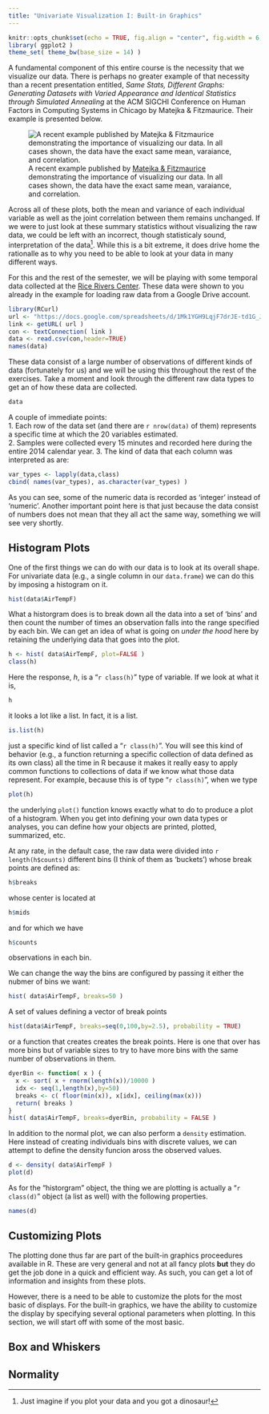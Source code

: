 ```yaml
---
title: "Univariate Visualization I: Built-in Graphics"
---
```


```r
knitr::opts_chunk$set(echo = TRUE, fig.align = "center", fig.width = 6, fig.height=5, warning=FALSE, message=FALSE)
library( ggplot2 )
theme_set( theme_bw(base_size = 14) )
```


A fundamental component of this entire course is the necessity that we visualize our data.  There is perhaps no greater example of that necessity than a recent presentation entitled, *Same Stats, Different Graphs: Generating Datasets with Varied Appearance and Identical Statistics through Simulated Annealing* at the ACM SIGCHI Conference on Human Factors in Computing Systems in Chicago by Matejka & Fitzmaurice.  Their example is presented below.

![A recent example published by [Matejka & Fitzmaurice](https://www.autodeskresearch.com/publications/samestats) demonstrating the importance of visualizing our data.  In all cases shown, the data have the exact same mean, varaiance, and correlation.](./media/DinoSequentialSmaller.gif)

Across all of these plots, both the mean and variance of each individual variable as well as the joint correlation between them remains unchanged.  If we were to just look at these summary statistics without visualizing the raw data, we could be left with an incorrect, though statisticaly sound, interpretation of the data^[Just imagine if you plot your data and you got a dinosaur!].  While this is a bit extreme, it does drive home the rationalle as to why you need to be able to look at your data in many different ways.

For this and the rest of the semester, we will be playing with some temporal data collected at the [Rice Rivers Center](http://ricerivers.vcu.edu/).  These data were shown to you already in the example for loading raw data from a Google Drive account.


```r
library(RCurl)
url <- "https://docs.google.com/spreadsheets/d/1Mk1YGH9LqjF7drJE-td1G_JkdADOU0eMlrP01WFBT8s/pub?gid=0&single=true&output=csv"
link <- getURL( url )
con <- textConnection( link )
data <- read.csv(con,header=TRUE)
names(data)
```

These data consist of a large number of observations of different kinds of data (fortunately for us) and we will be using this throughout the rest of the exercises.  Take a moment and look through the different raw data types to get an of how these data are collected.  

```r
data
```

A couple of immediate points:  
1. Each row of the data set (and there are `r nrow(data)` of them) represents a specific time at which the 20 variables estimated.  
2. Samples were collected every 15 minutes and recorded here during the entire 2014 calendar year.
3. The kind of data that each column was interpreted as are:
```r
var_types <- lapply(data,class)
cbind( names(var_types), as.character(var_types) )
```

As you can see, some of the numeric data is recorded as 'integer' instead of 'numeric'.  Another important point here is that just because the data consist of numbers does not mean that they all act the same way, something we will see very shortly.

## Histogram Plots

One of the first things we can do with our data is to look at its overall shape. For univariate data (e.g., a single column in our `data.frame`) we can do this by imposing a histogram on it.

```r
hist(data$AirTempF)
```

What a historgram does is to break down all the data into a set of 'bins' and then count the number of times an observation falls into the range specified by each bin.  We can get an idea of what is going on *under the hood* here by retaining the underlying data that goes into the plot.  

```r
h <- hist( data$AirTempF, plot=FALSE )
class(h)
```

Here the response, $h$, is a "`r class(h)`" type of variable.  If we look at what it is, 

```r
h
```

it looks a lot like a list.  In fact, it is a list.

```r
is.list(h)
```

just a specific kind of list called a "`r class(h)`".  You will see this kind of behavior (e.g., a function returning a specific collection of data defined as its own class) all the time in R because it makes it really easy to apply common functions to collections of data if we know what those data represent.  For example, because this is of type "`r class(h)`", when we type 

```r
plot(h)
```

the underlying `plot()` function knows exactly what to do to produce a plot of a histogram.  When you get into defining your own data types or analyses, you can define how your objects are printed, plotted, summarized, etc. 

At any rate, in the default case, the raw data were divided into `r length(h$counts)` different bins (I think of them as 'buckets') whose break points are defined as:

```r
h$breaks
```

whose center is located at 

```r
h$mids
```

and for which we have 

```r
h$counts
```

observations in each bin.

We can change the way the bins are configured by passing it either the nubmer of bins we want:

```r
hist( data$AirTempF, breaks=50 )
```

A set of values defining a vector of break points

```r
hist(data$AirTempF, breaks=seq(0,100,by=2.5), probability = TRUE)
```

or a function that creates creates the break points. Here is one that over has more bins but of variable sizes to try to have more bins with the same number of observations in them.

```r
dyerBin <- function( x ) {
  x <- sort( x + rnorm(length(x))/10000 )
  idx <- seq(1,length(x),by=50)
  breaks <- c( floor(min(x)), x[idx], ceiling(max(x)))
  return( breaks )
}
hist( data$AirTempF, breaks=dyerBin, probability = FALSE )
```

In addition to the normal plot, we can also perform a `density` estimation. Here instead of creating individuals bins with discrete values, we can attempt to define the density funcion aross the observed values.

```r
d <- density( data$AirTempF )
plot(d)
```

As for the "historgram" object, the thing we are plotting is actually a "`r class(d)`" object (a list as well) with the following properties.

```r
names(d)
```



## Customizing Plots

The plotting done thus far are part of the built-in graphics proceedures available in R.  These are very general and not at all fancy plots **but** they do get the job done in a quick and efficient way.  As such, you can get a lot of information and insights from these plots.  

However, there is a need to be able to customize the plots for the most basic of displays.  For the built-in graphics, we have the ability to customize the display by specifying several optional parameters when plotting.  In this section, we will start off with some of the most basic.




## Box and Whiskers



## Normality





